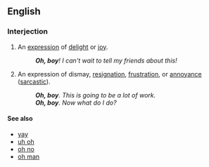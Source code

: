 ==English==

===Interjection===
{{en-intj|pos=[[Oh]] [[boy]]}}

# An [[expression]] of [[delight]] or [[joy]].
#: '''''Oh, boy'''!  I can't wait to tell my friends about this!''
# An expression of dismay, [[resignation]], [[frustration]], or [[annoyance]] ([[sarcastic]]).
#: '''''Oh, boy'''.  This is going to be a lot of work.''
#: '''''Oh, boy'''.  Now what do I do?''

====See also====
*[[yay]]
*[[uh oh]]
*[[oh no]]
*[[oh man]]